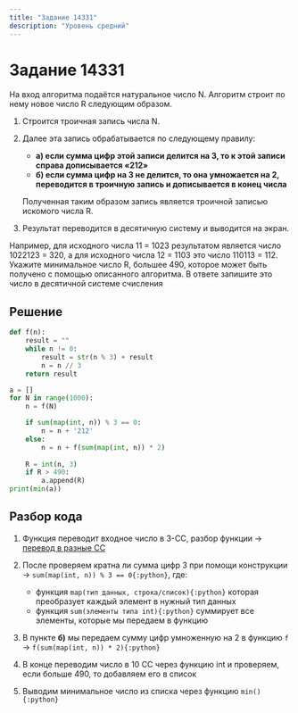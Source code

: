 ```yaml
---
title: "Задание 14331"
description: "Уровень средний"
---
```


# Задание 14331

На вход алгоритма подаётся натуральное число N. Алгоритм строит по нему новое число R следующим образом.
1. Строится троичная запись числа N.
2. Далее эта запись обрабатывается по следующему правилу:
    - **а) если сумма цифр этой записи делится на 3, то к этой записи справа дописывается «212»**
    - **б) если сумма цифр на 3 не делится, то она умножается на 2, переводится в троичную запись и дописывается в конец числа**
    
    Полученная таким образом запись является троичной записью искомого числа R.

3. Результат переводится в десятичную систему и выводится на экран.

Например, для исходного числа 11 = 1023 результатом является число 1022123 = 320, а для исходного числа 12 = 1103 это число 110113 = 112.
Укажите минимальное число R, большее 490, которое может быть получено с помощью описанного алгоритма. В ответе запишите это число в десятичной системе счисления

## Решение

```python filename="z14331.py" copy()
def f(n):
    result = ""
    while n != 0:
        result = str(n % 3) + result
        n = n // 3
    return result

a = []
for N in range(1000):
    n = f(N)

    if sum(map(int, n)) % 3 == 0:
        n = n + '212'
    else:
        n = n + f(sum(map(int, n)) * 2)
    
    R = int(n, 3)
    if R > 490:
        a.append(R)
print(min(a))
```

## Разбор кода

1. Функция переводит входное число в 3-СС, разбор функции -> [перевод в разные СС](../z5#перевод-в-систему-меньше-10)

2. После проверяем кратна ли сумма цифр 3 при помощи конструкции -> `sum(map(int, n)) % 3 == 0{:python}`, где:

    - функция `map(тип данных, строка/список){:python}` которая преобразует каждый элемент в нужный тип данных
    - функция `sum(элементы типа int){:python}` суммирует все элементы, которые мы передаем в функцию

3. В пункте **б)** мы передаем сумму цифр умноженную на 2 в функцию `f` -> `f(sum(map(int, n)) * 2){:python}`

4. В конце переводим число в 10 СС через функцию int и проверяем, если больше 490, то добавляем его в список

5. Выводим минимальное число из списка через функцию `min(){:python}`